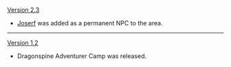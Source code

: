 {{Change History/Header}}
[[Version/2.3|Version 2.3]]
*[[Joserf]] was added as a permanent NPC to the area.
----
[[Version/1.2|Version 1.2]]
*Dragonspine Adventurer Camp was released.